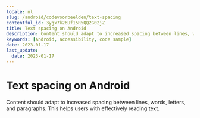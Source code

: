 ```yaml
---
locale: nl
slug: /android/codevoorbeelden/text-spacing
contentful_id: 3ygx7k26Uf15R5QQ2G02jZ
title: Text spacing on Android
description: Content should adapt to increased spacing between lines, words, letters, and paragraphs.
keywords: [Android, accessibility, code sample]
date: 2023-01-17
last_update:
  date: 2023-01-17
---
```


# Text spacing on Android

Content should adapt to increased spacing between lines, words, letters, and paragraphs. This helps users with effectively reading text.

<CodeSample id="text-spacing" locale="nl" platform="android"/>
